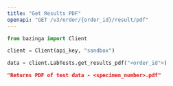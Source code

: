 ```yaml
---
title: "Get Results PDF"
openapi: "GET /v3/order/{order_id}/result/pdf"
---
```


<RequestExample>

```python Python
from bazinga import Client

client = Client(api_key, "sandbox")

data = client.LabTests.get_results_pdf("<order_id">)

```

</RequestExample>

<ResponseExample>

```json Response
"Returns PDF of test data - <specimen_number>.pdf"
```

</ResponseExample>
